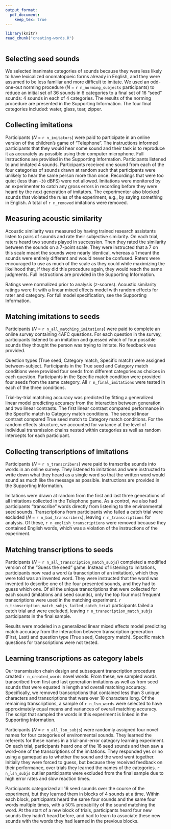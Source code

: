```yaml
---
output_format:
  pdf_document:
    keep_tex: true
---
```


```r
library(knitr)
read_chunk("creating-words.R")
```

```r
```

## Selecting seed sounds

We selected inanimate categories of sounds because they were less likely to have lexicalized onomatopoeic forms already in English, and they were assumed to be less familiar and more difficult to imitate. We used an odd-one-out norming procedure (_N_ = `r n_norming_subjects` participants) to reduce an initial set of 36 sounds in 6 categories to a final set of 16 "seed" sounds: 4 sounds in each of 4 categories. The results of the norming procedure are presented in the Supporting Information. The four final categories included: water, glass, tear, zipper.

## Collecting imitations

Participants (_N_ = `r n_imitators`) were paid to participate in an online version of the children's game of "Telephone". The instructions informed participants that they would hear some sound and their task is to reproduce it as accurately as possible using their computer microphone. Full instructions are provided in the Supporting Information. Participants listened to and imitated 4 sounds. Participants received one sound from each of the four categories of sounds drawn at random such that participants were unlikely to hear the same person more than once. Recordings that were too quiet (less than `-30` dBFS) were not allowed. Imitations were monitored by an experimenter to catch any gross errors in recording before they were heard by the next generation of imitators. The experimenter also blocked sounds that violated the rules of the experiment, e.g., by saying something in English. A total of `r n_removed` imitations were removed.

## Measuring acoustic similarity

Acoustic similarity was measured by having trained research assistants listen to pairs of sounds and rate their subjective similarity. On each trial, raters heard two sounds played in succession. Then they rated the similarity between the sounds on a 7-point scale. They were instructed that a 7 on this scale meant the sounds were nearly identical, whereas a 1 meant the sounds were entirely different and would never be confused. Raters were encouraged to use as much of the scale as they could while maximizing the likelihood that, if they did this procedure again, they would reach the same judgments. Full instructions are provided in the Supporting Information.

Ratings were normalized prior to analysis (z-scores). Acoustic similarity ratings were fit with a linear mixed effects model with random effects for rater and category. For full model specification, see the Supporting Information.

## Matching imitations to seeds

Participants (_N_ = `r n_all_matching_imitations`) were paid to complete an online survey containing 4AFC questions. For each question in the survey, participants listened to an imitation and guessed which of four possible sounds they thought the person was trying to imitate. No feedback was provided.

Question types (True seed, Category match, Specific match) were assigned between-subject. Participants in the True seed and Category match conditions were provided four seeds from different categories as choices in each question. Participants in the Specific match condition were provided four seeds from the same category. All `r n_final_imitations` were tested in each of the three conditions.

Trial-by-trial matching accuracy was predicted by fitting a generalized linear model predicting accuracy from the interaction between generation and two linear contrasts. The first linear contrast compared performance in the Specific match to Category match conditions. The second linear contrast compared True seed match to Category match conditions. For the random effects structure, we accounted for variance at the level of individual transmission chains nested within categories as well as random intercepts for each participant.

## Collecting transcriptions of imitations

Participants (_N_ = `r n_transcribers`) were paid to transcribe sounds into words in an online survey. They listened to imitations and were instructed to write down what they heard as a single word so that the written word would sound as much like the message as possible. Instructions are provided in the Supporting Information.

Imitations were drawn at random from the first and last three generations of all imitations collected in the Telephone game. As a control, we also had participants "transcribe" words directly from listening to the environmental seed sounds. Transcriptions from participants who failed a catch trial were excluded (_N_ = `r n_bad_transcribers`), leaving `r n_transcriptions` for analysis. Of these, `r n_english_transcriptions` were removed because they contained English words, which was a violation of the instructions of the experiment.

## Matching transcriptions to seeds

Participants (_N_ = `r n_all_transcription_match_subjs`) completed a modified version of the "Guess the seed" game. Instead of listening to imitations, participants now read a word (a transcription of an imitation), which they were told was an invented word. They were instructed that the word was invented to describe one of the four presented sounds, and they had to guess which one. Of all the unique transcriptions that were collected for each sound (imitations and seed sounds), only the top four most frequent transcriptions were used in the matching experiment. `r n_transcription_match_subjs_failed_catch_trial` participants failed a catch trial and were excluded, leaving `r n_transcription_match_subjs` participants in the final sample.

Results were modeled in a generalized linear mixed effects model predicting match accuracy from the interaction between transcription generation (First, Last) and question type (True seed, Category match). Specific match questions for transcriptions were not tested.

## Learning transcriptions as category labels

Our transmission chain design and subsequent transcription procedure created `r n_created_words` novel words. From these, we sampled words transcribed from first and last generation imitations as well as from seed sounds that were equated in length and overall matching accuracy. Specifically, we removed transcriptions that contained less than 3 unique characters and transcriptions that were over 10 characters long. Of the remaining transcriptions, a sample of `r n_lsn_words` were selected to have approximately equal means and variances of overall matching accuracy. The script that sampled the words in this experiment is linked in the Supporting Information.

Participants (_N_ = `r n_all_lsn_subjs`) were randomly assigned four novel names for four categories of environmental sounds. They learned the referents for these names in a trial-and-error category learning experiment. On each trial, participants heard one of the 16 seed sounds and then saw a word--one of the transcriptions of the imitations. They responded yes or no using a gamepad as to whether the sound and the word went together. Initially they were forced to guess, but because they received feedback on their performance, over trials they learned the names of the categories. `r n_lsn_subjs` outlier participants were excluded from the final sample due to high error rates and slow reaction times.

Participants categorized all 16 seed sounds over the course of the experiment, but they learned them in blocks of 4 sounds at a time. Within each block, participants heard the same four sounds and the same four words multiple times, with a 50% probability of the sound matching the word. At the start of a new block of trials, participants heard four new sounds they hadn't heard before, and had to learn to associate these new sounds with the words they had learned in the previous blocks.
